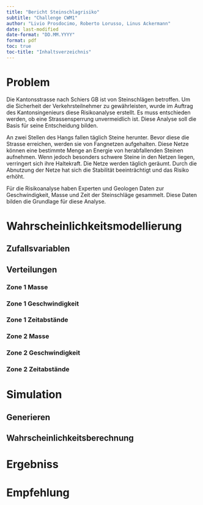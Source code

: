 ```yaml
---
title: "Bericht Steinschlagrisiko"
subtitle: "Challenge CWM1"
author: "Livio Prosdocimo, Roberto Lorusso, Linus Ackermann"
date: last-modified
date-format: "DD.MM.YYYY"
format: pdf
toc: true
toc-title: "Inhaltsverzeichnis"
---
```

\newpage

# Problem

Die Kantonsstrasse nach Schiers GB ist von Steinschlägen betroffen. Um die Sicherheit der Verkehrsteilnehmer zu gewährleisten, wurde im Auftrag des Kantonsingenieurs diese Risikoanalyse erstellt. Es muss entschieden werden, ob eine Strassensperrung unvermeidlich ist.
Diese Analyse soll die Basis für seine Entscheidung bilden.

An zwei Stellen des Hangs fallen täglich Steine herunter. Bevor diese die Strasse erreichen, werden sie von Fangnetzen aufgehalten. Diese Netze können eine bestimmte Menge an Energie von herabfallenden Steinen aufnehmen. Wenn jedoch besonders schwere Steine in den Netzen liegen, verringert sich ihre Haltekraft. Die Netze werden täglich geräumt. Durch die Abnutzung der Netze hat sich die Stabilität beeinträchtigt und das Risiko erhöht.

Für die Risikoanalyse haben Experten und Geologen Daten zur Geschwindigkeit, Masse und Zeit der Steinschläge gesammelt. Diese Daten bilden die Grundlage für diese Analyse.

\newpage
# Wahrscheinlichkeitsmodellierung
## Zufallsvariablen 

## Verteilungen
### Zone 1 Masse
### Zone 1 Geschwindigkeit
### Zone 1 Zeitabstände
### Zone 2 Masse
### Zone 2 Geschwindigkeit
### Zone 2 Zeitabstände

\newpage
# Simulation
## Generieren
## Wahrscheinlichkeitsberechnung

\newpage
# Ergebniss

\newpage
# Empfehlung


